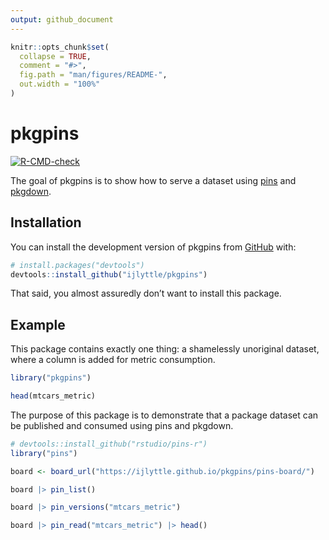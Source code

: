 ```yaml
---
output: github_document
---
```


<!-- README.md is generated from README.Rmd. Please edit that file -->

```r
knitr::opts_chunk$set(
  collapse = TRUE,
  comment = "#>",
  fig.path = "man/figures/README-",
  out.width = "100%"
)
```

# pkgpins

<!-- badges: start -->
[![R-CMD-check](https://github.com/ijlyttle/pkgpins/actions/workflows/R-CMD-check.yaml/badge.svg)](https://github.com/ijlyttle/pkgpins/actions/workflows/R-CMD-check.yaml)
<!-- badges: end -->

The goal of pkgpins is to show how to serve a dataset using [pins](https://pins.rstudio.com/) and [pkgdown](https://pkgdown.r-lib.org/).

## Installation

You can install the development version of pkgpins from [GitHub](https://github.com/) with:

``` r
# install.packages("devtools")
devtools::install_github("ijlyttle/pkgpins")
```

That said, you almost assuredly don't want to install this package.

## Example

This package contains exactly one thing: a shamelessly unoriginal dataset, where a column is added for metric consumption.

```r
library("pkgpins")

head(mtcars_metric)
```

The purpose of this package is to demonstrate that a package dataset can be published and consumed using pins and pkgdown.

```r
# devtools::install_github("rstudio/pins-r")
library("pins") 

board <- board_url("https://ijlyttle.github.io/pkgpins/pins-board/")

board |> pin_list()

board |> pin_versions("mtcars_metric")

board |> pin_read("mtcars_metric") |> head()
```
